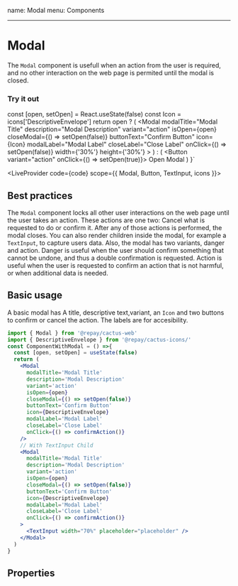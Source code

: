 name: Modal
menu: Components

---


# Modal

The `Modal` component is usefull when an action from the user is required, and no other interaction
on the web page is permited until the modal is closed.

### Try it out

  const [open, setOpen] = React.useState(false)
  const Icon = icons['DescriptiveEnvelope']
  return open ? (
    <Modal
      modalTitle="Modal Title"
      description="Modal Description"
      variant="action"
      isOpen={open}
      closeModal={() => setOpen(false)}
      buttonText="Confirm Button"
      icon={Icon}
      modalLabel="Modal Label"
      closeLabel="Close Label"
      onClick={() => setOpen(false)}
      width={'30%'}
      height={'30%'}
    >
      <TextInput width="70%" placeholder="placeholder" />
    </Modal>
  ) : (
    <Button variant="action" onClick={() => setOpen(true)}>
      Open Modal
    </Button>
  )
}`

<LiveProvider code={code} scope={{ Modal, Button, TextInput, icons }}>
  <LiveEditor style={livePreviewStyle} style={livePreviewStyle} />
  <LiveError />
  <LivePreview />
</LiveProvider>

## Best practices

The `Modal` component locks all other user interactions on the web page until the user takes an action.
These actions are one two: Cancel what is requested to do or confirm it. After any of
those actions is performed, the modal closes. You can also render children inside the modal, for example a `TextInput`, to capture users data.
Also, the modal has two variants, danger and action. Danger is useful when the user should confirm something that cannot be undone, and thus a double confirmation is requested.
Action is useful when the user is requested to confirm an action that is not harmful, or when additional data is needed.

## Basic usage

A basic modal has A title, descriptive text,variant, an `Icon` and two buttons to confirm or cancel the action. The labels are for accesibility.

```jsx
import { Modal } from '@repay/cactus-web'
import { DescriptiveEnvelope } from '@repay/cactus-icons/'
const ComponentWithModal = () =>{
  const [open, setOpen] = useState(false)
  return (
    <Modal
      modalTitle='Modal Title'
      description='Modal Description'
      variant='action'
      isOpen={open}
      closeModal={() => setOpen(false)}
      buttonText='Confirm Button'
      icon={DescriptiveEnvelope}
      modalLabel='Modal Label'
      closeLabel='Close Label'
      onClick={() => confirmAction()}
    />
    // With TextInput Child
    <Modal
      modalTitle='Modal Title'
      description='Modal Description'
      variant='action'
      isOpen={open}
      closeModal={() => setOpen(false)}
      buttonText='Confirm Button'
      icon={DescriptiveEnvelope}
      modalLabel='Modal Label'
      closeLabel='Close Label'
      onClick={() => confirmAction()}
    >
      <TextInput width="70%" placeholder="placeholder" />
    </Modal>
  )
}
```

## Properties

<PropsTable of={Modal} />
